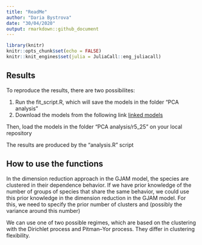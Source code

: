 ```yaml
---
title: "ReadMe"
author: "Daria Bystrova"
date: "30/04/2020"
output: rmarkdown::github_document
---
```


```r
library(knitr)
knitr::opts_chunk$set(echo = FALSE)
knitr::knit_engines$set(julia = JuliaCall::eng_juliacall)
```

## Results

To reproduce the results, there are two possibilites:

1. Run the fit_script.R, which will save the models in the folder "PCA analysis"
2. Download the models from the following link [linked models](https://drive.google.com/open?id=1sRu7Q7rJ4aIYp-YCKOa_igA5Ofzc7tRH)

Then, load the models in the folder "PCA analysis/r5_25" on your local repository

The results are produced by the "analysis.R" script

## How to use the functions

In the dimension reduction approach in the GJAM model, the species are clustered in their dependence behavior.
If we have prior knowledge of the number of groups of species that share the same behavior, we could use this prior knowledge in the dimension reduction in the GJAM model. For this, we need to specify the prior number of clusters and (possibly the variance around this number)\

We can use one of two possible regimes, which are based on the clustering with the Dirichlet process and Pitman--Yor process. They differ in clustering flexibility.


